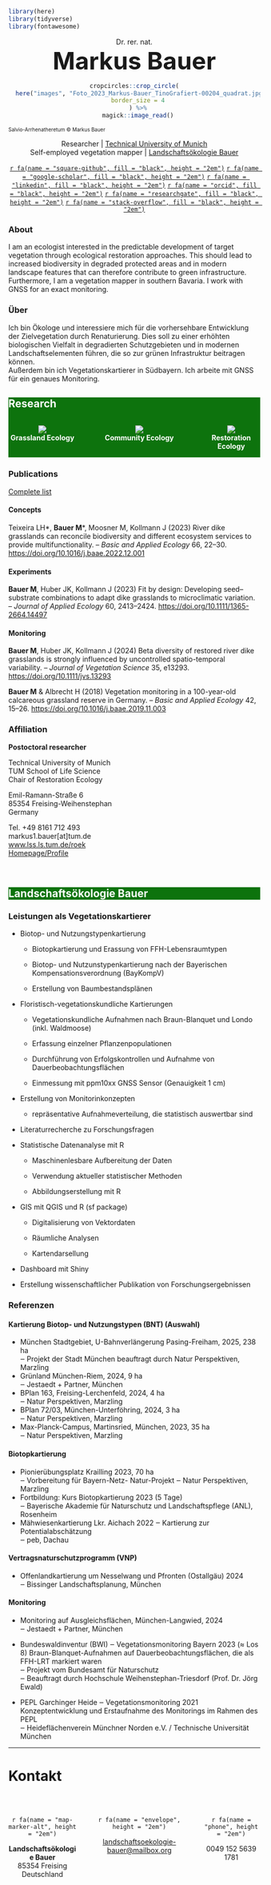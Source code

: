 
```r
library(here)
library(tidyverse)
library(fontawesome)
```

::: {.column-screen}

::: {.column-body}

<center>

Dr. rer. nat.<br>
<font size="14">**Markus Bauer**</font>


```r
cropcircles::crop_circle(
  here("images", "Foto_2023_Markus-Bauer_TinoGrafiert-00204_quadrat.jpg"),
  border_size = 4
  ) %>%
  magick::image_read()
```

</center>

<left>

<font size="1">Salvio-Arrhenatheretum &copy; Markus Bauer</font>

</left>

:::

:::


<center>

Researcher | [Technical University of Munich](index.qmd#sec-research)
<br>
Self-employed vegetation mapper | [Landschaftsökologie Bauer](index.qmd#sec-loekb)
<br>

[`r fa(name = "square-github", fill = "black", height = "2em")`](https://github.com/markus1.bauer)
[`r fa(name = "google-scholar", fill = "black", height = "2em")`](https://scholar.google.de/citations?user=oHhmOkkAAAAJ&hl=de) [`r fa(name = "linkedin", fill = "black", height = "2em")`](www.linkedin.com/in/markus-bauer-10a451228)
[`r fa(name = "orcid", fill = "black", height = "2em")`](https://orcid.org/0000-0001-5372-4174)
[`r fa(name = "researchgate", fill = "black", height = "2em")`](https://www.researchgate.net/profile/Markus-Bauer-8)
[`r fa(name = "stack-overflow", fill = "black", height = "2em")`](https://stackoverflow.com/users/15853879/markus-bauer)

</center>

### About

I am an ecologist interested in the predictable development of target vegetation through ecological restoration approaches. This should lead to increased biodiversity in degraded protected areas and in modern landscape features that can therefore contribute to green infrastructure.
<br>
Furthermore, I am a vegetation mapper in southern Bavaria. I work with GNSS for an exact monitoring.

### Über

Ich bin Ökologe und interessiere mich für die vorhersehbare Entwicklung der Zielvegetation durch Renaturierung. Dies soll zu einer erhöhten biologischen Vielfalt in degradierten Schutzgebieten und in modernen Landschaftselementen führen, die so zur grünen Infrastruktur beitragen können.
<br>
Außerdem bin ich Vegetationskartierer in Südbayern. Ich arbeite mit GNSS für ein genaues Monitoring.


::: {.column-screen style="background-color:#0d730d"}

# [Research]{style="color:white;"} {#sec-research}

::: {.column-body}

:::: {style="display: grid; grid-template-columns: 27% 40% 23%; grid-column-gap: 5%; "}

:::{}

<center>

![](images/landscape_4932762.png)
<br>
[**Grassland Ecology**]{style="color:white;"}

</center>

:::

:::{}

<center>

![](images/landscape_4932762.png)
<br>
[**Community Ecology**]{style="color:white;"}

</center>

:::

:::{}

<center>

![](images/landscape_4932762.png)
<br>
[**Restoration Ecology**]{style="color:white;"}

</center>

:::

:::

::::

:::

### Publications

[Complete list](https://scholar.google.de/citations?hl=de&user=oHhmOkkAAAAJ)

#### **Concepts**

Teixeira LH\*, **Bauer M**\*, Moosner M, Kollmann J (2023) River dike grasslands can reconcile biodiversity and different ecosystem services to provide multifunctionality. – *Basic and Applied Ecology* 66, 22–30. <https://doi.org/10.1016/j.baae.2022.12.001>

#### **Experiments**

**Bauer M**, Huber JK, Kollmann J (2023) Fit by design: Developing seed–substrate combinations to adapt dike grasslands to microclimatic variation. – *Journal of Applied Ecology* 60, 2413–2424. <https://doi.org/10.1111/1365-2664.14497>

#### **Monitoring**

**Bauer M**, Huber JK, Kollmann J (2024) Beta diversity of restored river dike grasslands is strongly influenced by uncontrolled spatio-temporal variability. – *Journal of Vegetation Science* 35, e13293. <https://doi.org/10.1111/jvs.13293>

**Bauer M** & Albrecht H (2018) Vegetation monitoring in a 100-year-old calcareous grassland reserve in Germany. – *Basic and Applied Ecology* 42, 15–26. <https://doi.org/10.1016/j.baae.2019.11.003>

### Affiliation

**Postoctoral researcher**

Technical University of Munich
<br>
TUM School of Life Science
<br>
Chair of Restoration Ecology

Emil-Ramann-Straße 6
<br>
85354 Freising-Weihenstephan
<br>
Germany

Tel. +49 8161 712 493
<br>
markus1.bauer[at]tum.de
<br>
[www.lss.ls.tum.de/roek](www.lss.ls.tum.de/en/roek)
<br>
[Homepage/Profile](https://www.lss.ls.tum.de/en/roek/team/dr-markus-bauer/)

<br>

::: {.column-screen style="background-color:#0d730d"}

::: {.column-body}

# [Landschaftsökologie Bauer]{style="color:white;"}{#sec-loekb}

:::

:::

### Leistungen als Vegetationskartierer

-   Biotop- und Nutzungstypenkartierung

    -   Biotopkartierung und Erassung von FFH-Lebensraumtypen

    -   Biotop- und Nutzunstypenkartierung nach der Bayerischen Kompensationsverordnung (BayKompV)

    -   Erstellung von Baumbestandsplänen

-   Floristisch-vegetationskundliche Kartierungen

    -   Vegetationskundliche Aufnahmen nach Braun-Blanquet und Londo (inkl. Waldmoose)

    -   Erfassung einzelner Pflanzenpopulationen

    -   Durchführung von Erfolgskontrollen und Aufnahme von Dauerbeobachtungsflächen

    -   Einmessung mit ppm10xx GNSS Sensor (Genauigkeit 1 cm)

-   Erstellung von Monitorinkonzepten

    -   repräsentative Aufnahmeverteilung, die statistisch auswertbar sind

-   Literaturrecherche zu Forschungsfragen

-   Statistische Datenanalyse mit R

    -   Maschinenlesbare Aufbereitung der Daten

    -   Verwendung aktueller statistischer Methoden

    -   Abbildungserstellung mit R

-   GIS mit QGIS und R (sf package)

    -   Digitalisierung von Vektordaten

    -   Räumliche Analysen

    -   Kartendarsellung

-   Dashboard mit Shiny

-   Erstellung wissenschaftlicher Publikation von Forschungsergebnissen

### Referenzen

#### **Kartierung Biotop- und Nutzungstypen (BNT)** (Auswahl)

* München Stadtgebiet, U-Bahnverlängerung Pasing-Freiham, 2025, 238 ha\
  ‒ Projekt der Stadt München beauftragt durch Natur Perspektiven, Marzling
* Grünland München-Riem, 2024, 9 ha\
  ‒ Jestaedt + Partner, München
* BPlan 163, Freising-Lerchenfeld, 2024, 4 ha\
  ‒ Natur Perspektiven, Marzling
* BPlan 72/03, München-Unterföhring, 2024, 3 ha\
  ‒ Natur Perspektiven, Marzling
* Max-Planck-Campus, Martinsried, München, 2023, 35 ha\
  ‒ Natur Perspektiven, Marzling

#### **Biotopkartierung**

* Pionierübungsplatz Krailling 2023, 70 ha\
  ‒ Vorbereitung für Bayern-Netz- Natur-Projekt ‒ Natur Perspektiven, Marzling
* Fortbildung: Kurs Biotopkartierung 2023 (5 Tage)\
  ‒ Bayerische Akademie für Naturschutz und Landschaftspflege (ANL), Rosenheim
* Mähwiesenkartierung Lkr. Aichach 2022 ‒ Kartierung zur Potentialabschätzung\
  ‒ peb, Dachau

#### **Vertragsnaturschutzprogramm (VNP)**

* Offenlandkartierung um Nesselwang und Pfronten (Ostallgäu) 2024\
  ‒ Bissinger Landschaftsplanung, München

#### **Monitoring**

* Monitoring auf Ausgleichsflächen, München-Langwied, 2024\
  ‒ Jestaedt + Partner, München

* Bundeswaldinventur (BWI) ‒ Vegetationsmonitoring Bayern 2023 (≈ Los 8) Braun-Blanquet-Aufnahmen auf Dauerbeobachtungsflächen, die als FFH-LRT markiert waren\
  ‒ Projekt vom Bundesamt für Naturschutz\
  ‒ Beauftragt durch Hochschule Weihenstephan-Triesdorf (Prof. Dr. Jörg Ewald)

* PEPL Garchinger Heide ‒ Vegetationsmonitoring 2021 Konzeptentwicklung und Erstaufnahme des Monitorings im Rahmen des PEPL\
  ‒ Heideflächenverein Münchner Norden e.V. / Technische Universität München

***

# Kontakt

<br>

:::: {style="display: grid; grid-template-columns: 27% 40% 23%; grid-column-gap: 5%; "}

::: {}

<center>`r fa(name = "map-marker-alt", height = "2em")`

**Landschaftsökologie Bauer**
<br>
85354 Freising
<br>
Deutschland</center>

:::

::: {}

<center>`r fa(name = "envelope", height = "2em")`

[landschaftsoekologie-bauer\@mailbox.org](mailto:landschaftsoekologie-bauer@mailbox.org)</center>

:::

::: {}

<center>`r fa(name = "phone", height = "2em")`

0049 152 5639 1781</center>

:::

:::

